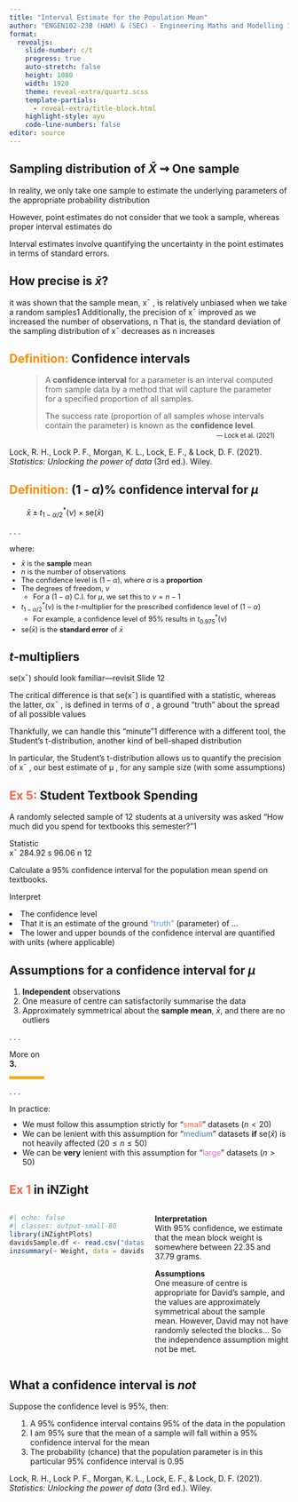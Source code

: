 ```yaml
---
title: "Interval Estimate for the Population Mean"
author: "ENGEN102-23B (HAM) & (SEC) - Engineering Maths and Modelling 1B"
format:
  revealjs: 
    slide-number: c/t
    progress: true
    auto-stretch: false
    height: 1080
    width: 1920
    theme: reveal-extra/quartz.scss
    template-partials:
      - reveal-extra/title-block.html
    highlight-style: ayu
    code-line-numbers: false
editor: source
---
```


## Sampling distribution of *X&#772;* &zigrarr; One sample {.margin-bottom}

In reality, we only take one sample to estimate the underlying parameters of the appropriate probability distribution

However, point estimates do not consider that we took a sample, whereas proper interval estimates do

Interval estimates involve quantifying the uncertainty in the point estimates in terms of standard errors. 


## How precise is *x&#772;*?

it was shown that the sample mean, x¯
, is relatively unbiased when we take a random samples1
Additionally, the precision of x¯
 improved as we increased the number of observations, n
That is, the standard deviation of the sampling distribution of x¯
 decreases as n
 increases

## [Definition:]{style="color: darkorange;"} Confidence intervals

:::: {style="width: 90%; display: block; margin: auto;"}
> A **confidence interval** for a parameter is an interval computed from sample data by a method that will capture the parameter for a specified proportion of all samples.
> 
> The success rate (proportion of all samples whose intervals contain the parameter) is known as the **confidence level**.

::: {style="font-size: 0.8em; text-align: right; margin-top: -1em;"}
 --- Lock et al. (2021)
:::

::::

::: {.aside}
Lock, R. H., Lock P. F., Morgan, K. L., Lock, E. F., & Lock, D. F. (2021). *Statistics: Unlocking the power of data* (3rd ed.). Wiley.
:::

## [Definition:]{style="color: darkorange;"} (1 - *&alpha;*)% confidence interval for *&mu;*

::: {.definition style="width: 40%;"}
$$
\bar{x}  \pm  t^*_{1-\alpha/2}(\nu) \times \text{se}(\bar{x})
$$
:::

. . .

where:

::: {.incremental style="font-size: 0.9em; margin-top: -0.25em;"}
- $\bar{x}$ is the **sample** mean
- $n$ is the number of observations
- The confidence level is $(1 - \alpha)$, where $\alpha$ is a **proportion**
- The degrees of freedom, $\nu$
  - For a $(1 - \alpha)$ C.I. for $\mu$, we set this to $\nu = n - 1$
- $t^*_{1-\alpha/2}(\nu)$ is the *t*-multiplier for the prescribed confidence level of $(1 - \alpha)$
  - For example, a confidence level of 95% results in $t^*_{0.975}(\nu)$
- $\text{se}(\bar{x})$ is the **standard error** of $\bar{x}$
:::

## *t*-multipliers

se(x¯)
  should look familiar—revisit Slide 12

The critical difference is that se(x¯)
 is quantified with a statistic, whereas the latter, σx¯
, is defined in terms of σ
, a ground “truth” about the spread of all possible values

Thankfully, we can handle this “minute”1 difference with a different tool, the Student’s t-distribution, another kind of bell-shaped distribution

In particular, the Student’s t-distribution allows us to quantify the precision of x¯
, our best estimate of μ
, for any sample size (with some assumptions)

## [Ex 5:]{style='color: tomato;'} Student Textbook Spending

A randomly selected sample of 12 students at a university was asked “How much did you spend for textbooks this semester?”1

Statistic	
x¯
284.92
s
96.06
n
12

Calculate a 95% confidence interval for the population mean spend on textbooks.

Interpret

  <li class="fragment" data-fragment-index=2>The confidence level</li>
  <li class="fragment" data-fragment-index=3>That it is an estimate of the ground ["truth"]{style="color: cornflowerblue"} (parameter) of ...</li>
  <li class="fragment" data-fragment-index=4>The lower and upper bounds of the confidence interval are quantified with units (where applicable)</li>
  
## Assumptions for a confidence interval for *&mu;*

::: {.incremental}
1. **Independent** observations
2. One measure of centre can satisfactorily summarise the data
3. Approximately symmetrical about the **sample mean**, $\bar{x}$, and there are no outliers
:::

. . .

::: {style="border-bottom: 5px solid orange; width: 12.5%;"}
More on **3.**
:::

. . .

In practice: 

::: {.incremental style="margin-top: -0.25em;"}
- We must follow this assumption strictly for "[small]{style="color: tomato;"}" datasets ($n < 20$)
- We can be lenient with this assumption for "[medium]{style="color: steelblue;"}" datasets **if** $\text{se}(\bar{x})$ is not heavily affected ($20 \leq n \leq 50$)
- We can be **very** lenient with this assumption for "[large]{style="color: orchid;"}" datasets ($n > 50$)
:::

## [Ex 1]{style='color: tomato;'} in [iNZight]{.R}

:::::: {.columns}
::::: {.column style="width: 50%;"}
```r
#| echo: false
#| classes: output-small-80
library(iNZightPlots)
davidsSample.df <- read.csv("datasets/davids-sample.csv")
inzsummary(~ Weight, data = davidsSample.df, width = 83, summary.type = "inference", inference.type = "conf", hypothesis = NULL)
```
:::::

::::: {.column .margin-bottom .fragment style="width: 50%;"}
**Interpretation**  
With 95% confidence, we estimate that the mean block weight is somewhere between 22.35 and 37.79 grams.

:::: {.fragment}
**Assumptions**  
One measure of centre is appropriate for David's sample, and the values are approximately symmetrical about the sample mean. However, David may not have randomly selected the blocks... So the independence assumption might not be met.
::::
:::::
::::::

## What a confidence interval is *not*

Suppose the confidence level is 95%, then:

::: {.incremental style="margin-left: 1em;"}
1. A 95% confidence interval contains 95% of the data in the population
2. I am 95% sure that the mean of a sample will fall within a 95% confidence interval for the mean
3. The probability (chance) that the population parameter is in this particular 95% confidence interval is 0.95
:::

::: {.aside}
Lock, R. H., Lock P. F., Morgan, K. L., Lock, E. F., & Lock, D. F. (2021). *Statistics: Unlocking the power of data* (3rd ed.). Wiley.
:::

